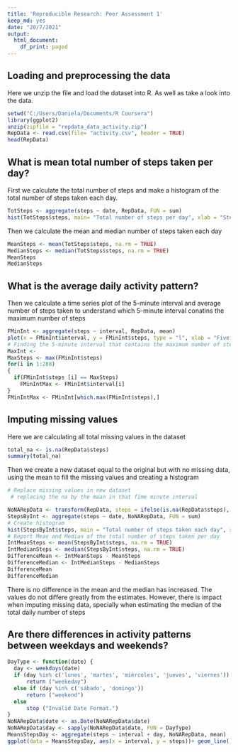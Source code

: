 ---
title: 'Reproducible Research: Peer Assessment 1'
keep_md: yes
date: "20/7/2021"
output:
  html_document:
    df_print: paged
---
## Loading and preprocessing the data
Here we unzip the file and load the dataset into R. As well as take a look into the data.
```{r setup, echo=TRUE}
setwd("C:/Users/Daniela/Documents/R Coursera")
library(ggplot2)
unzip(zipfile = "repdata_data_activity.zip")
RepData <- read.csv(file= "activity.csv", header = TRUE)
head(RepData)
```

## What is mean total number of steps taken per day?
First we calculate the total number of steps and make a histogram of the total number of steps taken each day. 
```{r mean total, echo = TRUE}
TotSteps <- aggregate(steps ~ date, RepData, FUN = sum)
hist(TotSteps$steps, main= "Total number of steps per day", xlab = "Steps", col = "red")
```

Then we calculate the mean and median number of steps taken each day

```{r mean and median, echo = TRUE}
MeanSteps <- mean(TotSteps$steps, na.rm = TRUE)
MedianSteps <- median(TotSteps$steps, na.rm = TRUE)
MeanSteps
MedianSteps
```


## What is the average daily activity pattern?
Then we calculate a time series plot of the 5-minute interval and average number of steps taken to understand which 5-minute interval conatins the maximum number of steps
```{r daily pattern, echo = TRUE}
FMinInt <- aggregate(steps ~ interval, RepData, mean)
plot(x = FMinInt$interval, y = FMinInt$steps, type = "l", xlab = "Five-minute interval", ylab = "All days", col = "blue", main = "Average daily activity pattern")
# Finding the 5-minute interval that contains the maximum number of steps
MaxInt <- 
MaxSteps <- max(FMinInt$steps)
for(i in 1:288)
{
  if(FMinInt$steps [i] == MaxSteps)
    FMinIntMax <- FMinInt$interval[i]
}
FMinIntMax <- FMinInt[which.max(FMinInt$steps),]
```

## Imputing missing values
Here we are calculating all total missing values in the dataset
```{r missing values,echo=TRUE}
total_na <- is.na(RepData$steps)
summary(total_na)
```

Then we create a new dataset equal to the original but with no missing data, using the mean to fill the missing values and creating a histogram
```{r new dataset,echo=TRUE}
# Replace missing values in new dataset
 # replacing the na by the mean in that fime minute interval 

NoNARepData <- transform(RepData, steps = ifelse(is.na(RepData$steps),  FMinInt$steps[match(RepData$interval,FMinInt$interval)], RepData$steps))
StepsByInt <- aggregate(steps ~ date, NoNARepData, FUN = sum)
# Create histogram
hist(StepsByInt$steps, main = "Total number of steps taken each day", xlab = "Steps", col = "yellow")
# Report Mean and Median of the total number of steps taken per day
IntMeanSteps <- mean(StepsByInt$steps, na.rm = TRUE)
IntMedianSteps <- median(StepsByInt$steps, na.rm = TRUE)
DifferenceMean <- IntMeanSteps - MeanSteps
DifferenceMedian <- IntMedianSteps - MedianSteps
DifferenceMean
DifferenceMedian
```
There is no difference in the mean and the median has increased. The values do not differe greatly from the estimates. However, there is impact when imputing missing data, specially when estimating the median of the total daily number of steps

## Are there differences in activity patterns between weekdays and weekends?

```{r difference weekend and weekdays, echo = TRUE}
DayType <- function(date) {
  day <- weekdays(date)
  if (day %in% c('lunes', 'martes', 'miércoles', 'jueves', 'viernes'))
      return ("weekeday")
  else if (day %in% c('sábado', 'domingo'))
      return ("weekend")
  else
      stop ("Invalid Date Format.")
}
NoNARepData$date <- as.Date(NoNARepData$date)
NoNARepData$day <- sapply(NoNARepData$date, FUN = DayType)
MeansStepsDay <- aggregate(steps ~ interval + day, NoNARepData, mean)
ggplot(data = MeansStepsDay, aes(x = interval, y = steps))+ geom_line() + facet_grid(day ~.)
```


